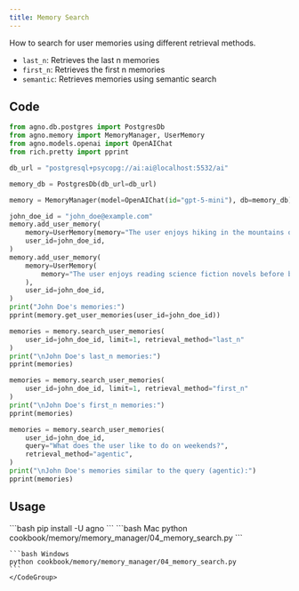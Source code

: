 ```yaml
---
title: Memory Search
---
```


How to search for user memories using different retrieval methods.

- `last_n`: Retrieves the last n memories
- `first_n`: Retrieves the first n memories
- `semantic`: Retrieves memories using semantic search

## Code

```python cookbook/memory/memory_manager/04_memory_search.py
from agno.db.postgres import PostgresDb
from agno.memory import MemoryManager, UserMemory
from agno.models.openai import OpenAIChat
from rich.pretty import pprint

db_url = "postgresql+psycopg://ai:ai@localhost:5532/ai"

memory_db = PostgresDb(db_url=db_url)

memory = MemoryManager(model=OpenAIChat(id="gpt-5-mini"), db=memory_db)

john_doe_id = "john_doe@example.com"
memory.add_user_memory(
    memory=UserMemory(memory="The user enjoys hiking in the mountains on weekends"),
    user_id=john_doe_id,
)
memory.add_user_memory(
    memory=UserMemory(
        memory="The user enjoys reading science fiction novels before bed"
    ),
    user_id=john_doe_id,
)
print("John Doe's memories:")
pprint(memory.get_user_memories(user_id=john_doe_id))

memories = memory.search_user_memories(
    user_id=john_doe_id, limit=1, retrieval_method="last_n"
)
print("\nJohn Doe's last_n memories:")
pprint(memories)

memories = memory.search_user_memories(
    user_id=john_doe_id, limit=1, retrieval_method="first_n"
)
print("\nJohn Doe's first_n memories:")
pprint(memories)

memories = memory.search_user_memories(
    user_id=john_doe_id,
    query="What does the user like to do on weekends?",
    retrieval_method="agentic",
)
print("\nJohn Doe's memories similar to the query (agentic):")
pprint(memories)

```

## Usage

<Steps>
  <Snippet file="create-venv-step.mdx" />

  <Step title="Install libraries">
    ```bash
    pip install -U agno
    ```
  </Step>

  <Step title="Run Example">
    <CodeGroup>
    ```bash Mac
    python cookbook/memory/memory_manager/04_memory_search.py
    ```

    ```bash Windows
    python cookbook/memory/memory_manager/04_memory_search.py
    ```
    </CodeGroup>
  </Step>
</Steps>